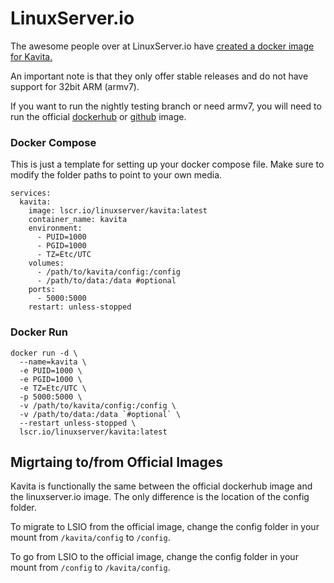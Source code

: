 
# LinuxServer.io 

The awesome people over at LinuxServer.io have [created a docker image for Kavita.](https://hub.docker.com/r/linuxserver/kavita)

An important note is that they only offer stable releases and do not have support for 32bit ARM (armv7). 

If you want to run the nightly testing branch or need armv7, you will need to run the official [dockerhub](/installation/docker/dockerhub.mdx) or [github](/installation/docker/github.mdx) image.


### Docker Compose
<Callout type="warning">
	This is just a template for setting up your docker compose file. Make sure to modify the folder paths to point to your own media.
</Callout>

```docker copy
services:
  kavita:
    image: lscr.io/linuxserver/kavita:latest
    container_name: kavita
    environment:
      - PUID=1000
      - PGID=1000
      - TZ=Etc/UTC
    volumes:
      - /path/to/kavita/config:/config
      - /path/to/data:/data #optional
    ports:
      - 5000:5000
    restart: unless-stopped
```
### Docker Run

```docker copy
docker run -d \
  --name=kavita \
  -e PUID=1000 \
  -e PGID=1000 \
  -e TZ=Etc/UTC \
  -p 5000:5000 \
  -v /path/to/kavita/config:/config \
  -v /path/to/data:/data `#optional` \
  --restart unless-stopped \
  lscr.io/linuxserver/kavita:latest
```

## Migrtaing to/from Official Images

Kavita is functionally the same between the official dockerhub image and the linuxserver.io image. The only difference is the location of the config folder. 

To migrate to LSIO from the official image, change the config folder in your mount from `/kavita/config` to `/config`.

To go from LSIO to the official image, change the config folder in your mount from `/config` to `/kavita/config`.